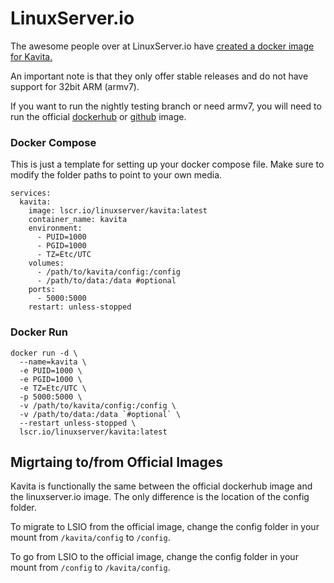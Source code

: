 
# LinuxServer.io 

The awesome people over at LinuxServer.io have [created a docker image for Kavita.](https://hub.docker.com/r/linuxserver/kavita)

An important note is that they only offer stable releases and do not have support for 32bit ARM (armv7). 

If you want to run the nightly testing branch or need armv7, you will need to run the official [dockerhub](/installation/docker/dockerhub.mdx) or [github](/installation/docker/github.mdx) image.


### Docker Compose
<Callout type="warning">
	This is just a template for setting up your docker compose file. Make sure to modify the folder paths to point to your own media.
</Callout>

```docker copy
services:
  kavita:
    image: lscr.io/linuxserver/kavita:latest
    container_name: kavita
    environment:
      - PUID=1000
      - PGID=1000
      - TZ=Etc/UTC
    volumes:
      - /path/to/kavita/config:/config
      - /path/to/data:/data #optional
    ports:
      - 5000:5000
    restart: unless-stopped
```
### Docker Run

```docker copy
docker run -d \
  --name=kavita \
  -e PUID=1000 \
  -e PGID=1000 \
  -e TZ=Etc/UTC \
  -p 5000:5000 \
  -v /path/to/kavita/config:/config \
  -v /path/to/data:/data `#optional` \
  --restart unless-stopped \
  lscr.io/linuxserver/kavita:latest
```

## Migrtaing to/from Official Images

Kavita is functionally the same between the official dockerhub image and the linuxserver.io image. The only difference is the location of the config folder. 

To migrate to LSIO from the official image, change the config folder in your mount from `/kavita/config` to `/config`.

To go from LSIO to the official image, change the config folder in your mount from `/config` to `/kavita/config`.